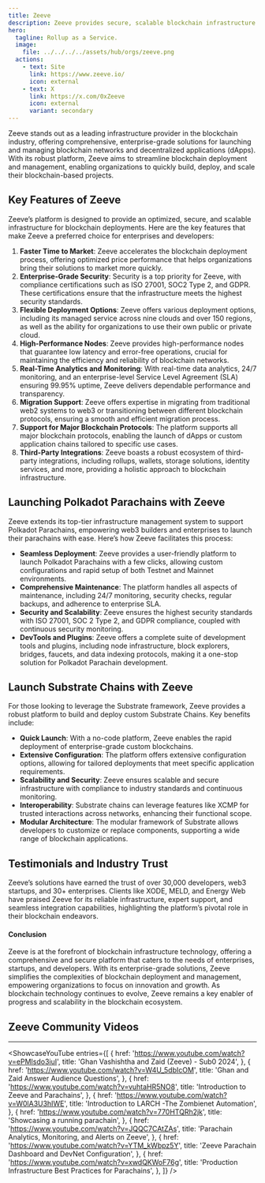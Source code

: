 ```yaml
---
title: Zeeve
description: Zeeve provides secure, scalable blockchain infrastructure solutions for quick deployment and management of blockchain networks and dApps.
hero:
  tagline: Rollup as a Service.
  image: 
    file: ../../../../assets/hub/orgs/zeeve.png
  actions:
    - text: Site
      link: https://www.zeeve.io/
      icon: external
    - text: X
      link: https://x.com/0xZeeve
      icon: external
      variant: secondary
---
```



Zeeve stands out as a leading infrastructure provider in the blockchain industry, offering comprehensive, enterprise-grade solutions for launching and managing blockchain networks and decentralized applications (dApps). With its robust platform, Zeeve aims to streamline blockchain deployment and management, enabling organizations to quickly build, deploy, and scale their blockchain-based projects.

## Key Features of Zeeve
Zeeve’s platform is designed to provide an optimized, secure, and scalable infrastructure for blockchain deployments. Here are the key features that make Zeeve a preferred choice for enterprises and developers:
1. **Faster Time to Market**: Zeeve accelerates the blockchain deployment process, offering optimized price performance that helps organizations bring their solutions to market more quickly.
2. **Enterprise-Grade Security**: Security is a top priority for Zeeve, with compliance certifications such as ISO 27001, SOC2 Type 2, and GDPR. These certifications ensure that the infrastructure meets the highest security standards.
3. **Flexible Deployment Options**: Zeeve offers various deployment options, including its managed service across nine clouds and over 150 regions, as well as the ability for organizations to use their own public or private cloud.
4. **High-Performance Nodes**: Zeeve provides high-performance nodes that guarantee low latency and error-free operations, crucial for maintaining the efficiency and reliability of blockchain networks.
5. **Real-Time Analytics and Monitoring**: With real-time data analytics, 24/7 monitoring, and an enterprise-level Service Level Agreement (SLA) ensuring 99.95% uptime, Zeeve delivers dependable performance and transparency.
6. **Migration Support**: Zeeve offers expertise in migrating from traditional web2 systems to web3 or transitioning between different blockchain protocols, ensuring a smooth and efficient migration process.
7. **Support for Major Blockchain Protocols**: The platform supports all major blockchain protocols, enabling the launch of dApps or custom application chains tailored to specific use cases.
8. **Third-Party Integrations**: Zeeve boasts a robust ecosystem of third-party integrations, including rollups, wallets, storage solutions, identity services, and more, providing a holistic approach to blockchain infrastructure.

## Launching Polkadot Parachains with Zeeve
Zeeve extends its top-tier infrastructure management system to support Polkadot Parachains, empowering web3 builders and enterprises to launch their parachains with ease. Here’s how Zeeve facilitates this process:
- **Seamless Deployment**: Zeeve provides a user-friendly platform to launch Polkadot Parachains with a few clicks, allowing custom configurations and rapid setup of both Testnet and Mainnet environments.
- **Comprehensive Maintenance**: The platform handles all aspects of maintenance, including 24/7 monitoring, security checks, regular backups, and adherence to enterprise SLA.
- **Security and Scalability**: Zeeve ensures the highest security standards with ISO 27001, SOC 2 Type 2, and GDPR compliance, coupled with continuous security monitoring.
- **DevTools and Plugins**: Zeeve offers a complete suite of development tools and plugins, including node infrastructure, block explorers, bridges, faucets, and data indexing protocols, making it a one-stop solution for Polkadot Parachain development.

## Launch Substrate Chains with Zeeve
For those looking to leverage the Substrate framework, Zeeve provides a robust platform to build and deploy custom Substrate Chains. Key benefits include:
- **Quick Launch**: With a no-code platform, Zeeve enables the rapid deployment of enterprise-grade custom blockchains.
- **Extensive Configuration**: The platform offers extensive configuration options, allowing for tailored deployments that meet specific application requirements.
- **Scalability and Security**: Zeeve ensures scalable and secure infrastructure with compliance to industry standards and continuous monitoring.
- **Interoperability**: Substrate chains can leverage features like XCMP for trusted interactions across networks, enhancing their functional scope.
- **Modular Architecture**: The modular framework of Substrate allows developers to customize or replace components, supporting a wide range of blockchain applications.

## Testimonials and Industry Trust
Zeeve’s solutions have earned the trust of over 30,000 developers, web3 startups, and 30+ enterprises. Clients like XODE, MELD, and Energy Web have praised Zeeve for its reliable infrastructure, expert support, and seamless integration capabilities, highlighting the platform’s pivotal role in their blockchain endeavors.

#### Conclusion
Zeeve is at the forefront of blockchain infrastructure technology, offering a comprehensive and secure platform that caters to the needs of enterprises, startups, and developers. With its enterprise-grade solutions, Zeeve simplifies the complexities of blockchain deployment and management, empowering organizations to focus on innovation and growth. As blockchain technology continues to evolve, Zeeve remains a key enabler of progress and scalability in the blockchain ecosystem.

## Zeeve Community Videos
----------------
<ShowcaseYouTube
  entries={[
                         {
      href: 'https://www.youtube.com/watch?v=ePMIsdo3iuI',
      title: 'Ghan Vashishtha and Zaid (Zeeve) - Sub0 2024',
     },
                            {
      href: 'https://www.youtube.com/watch?v=W4U_5dbIcOM',
      title: 'Ghan and Zaid Answer Audience Questions',
     },
          {
      href: 'https://www.youtube.com/watch?v=vuhtaHR5NO8',
      title: 'Introduction to Zeeve and Parachains',
     },
               {
      href: 'https://www.youtube.com/watch?v=W0lA3U3hIWE',
      title: 'Introduction to LARCH -The Zombienet Automation',
     },
                    {
      href: 'https://www.youtube.com/watch?v=770HTQRh2jk',
      title: 'Showcasing a running parachain',
     },
                    {
      href: 'https://www.youtube.com/watch?v=JQQC7CAtZAs',
      title: 'Parachain Analytics, Monitoring, and Alerts on Zeeve',
     },
                         {
      href: 'https://www.youtube.com/watch?v=YTM_kWbpz5Y',
      title: 'Zeeve Parachain Dashboard and DevNet Configuration',
     },
                         {
      href: 'https://www.youtube.com/watch?v=xwdQKWoF76g',
      title: 'Production Infrastructure Best Practices for Parachains',
     },
  ]}
/>